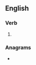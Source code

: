 ==English==

===Verb===
{{head|en|present participle}}

# {{present participle of|underdo|lang=en|nocat=1}}

===Anagrams===
* {{l|en|redounding}}